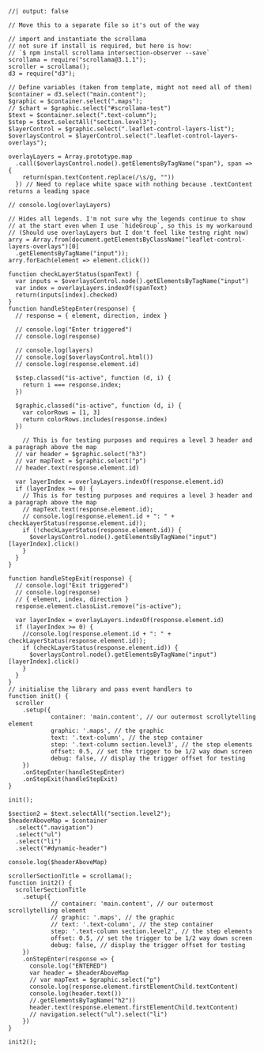 
```ojs
//| output: false

// Move this to a separate file so it's out of the way

// import and instantiate the scrollama
// not sure if install is required, but here is how:
// `$ npm install scrollama intersection-observer --save`
scrollama = require("scrollama@3.1.1");
scroller = scrollama();
d3 = require("d3");

// Define variables (taken from template, might not need all of them)
$container = d3.select("main.content");
$graphic = $container.select(".maps");
// $chart = $graphic.select("#scrollama-test")
$text = $container.select(".text-column");
$step = $text.selectAll("section.level3");
$layerControl = $graphic.select(".leaflet-control-layers-list");
$overlaysControl = $layerControl.select(".leaflet-control-layers-overlays");

overlayLayers = Array.prototype.map
  .call($overlaysControl.node().getElementsByTagName("span"), span => {
    return(span.textContent.replace(/\s/g, ""))
  }) // Need to replace white space with nothing because .textContent returns a leading space

// console.log(overlayLayers)

// Hides all legends. I'm not sure why the legends continue to show
// at the start even when I use `hideGroup`, so this is my workaround
// (Should use overlayLayers but I don't feel like testng right now)
arry = Array.from(document.getElementsByClassName("leaflet-control-layers-overlays")[0]
  .getElementsByTagName("input"));
arry.forEach(element => element.click())

function checkLayerStatus(spanText) {
  var inputs = $overlaysControl.node().getElementsByTagName("input")
  var index = overlayLayers.indexOf(spanText)
  return(inputs[index].checked)
}
function handleStepEnter(response) {
  // response = { element, direction, index }

  // console.log("Enter triggered")
  // console.log(response)

  // console.log(layers)
  // console.log($overlaysControl.html())
  // console.log(response.element.id)

  $step.classed("is-active", function (d, i) {
    return i === response.index;
  })
  
  $graphic.classed("is-active", function (d, i) {
    var colorRows = [1, 3]
    return colorRows.includes(response.index)
  })
  
    // This is for testing purposes and requires a level 3 header and a paragraph above the map
  // var header = $graphic.select("h3")
  // var mapText = $graphic.select("p")
  // header.text(response.element.id)
  
  var layerIndex = overlayLayers.indexOf(response.element.id)
  if (layerIndex >= 0) {
    // This is for testing purposes and requires a level 3 header and a paragraph above the map
    // mapText.text(response.element.id);
    // console.log(response.element.id + ": " + checkLayerStatus(response.element.id));
    if (!checkLayerStatus(response.element.id)) {
      $overlaysControl.node().getElementsByTagName("input")[layerIndex].click()
    }
  }
}

function handleStepExit(response) {
  // console.log("Exit triggered")
  // console.log(response)
  // { element, index, direction }
  response.element.classList.remove("is-active");
  
  var layerIndex = overlayLayers.indexOf(response.element.id)
  if (layerIndex >= 0) {
    //console.log(response.element.id + ": " + checkLayerStatus(response.element.id));
    if (checkLayerStatus(response.element.id)) {
      $overlaysControl.node().getElementsByTagName("input")[layerIndex].click()
    }
  }
}
// initialise the library and pass event handlers to 
function init() {
  scroller
    .setup({
			container: 'main.content', // our outermost scrollytelling element
			graphic: '.maps', // the graphic
			text: '.text-column', // the step container
			step: '.text-column section.level3', // the step elements
			offset: 0.5, // set the trigger to be 1/2 way down screen
			debug: false, // display the trigger offset for testing
    })
    .onStepEnter(handleStepEnter)
    .onStepExit(handleStepExit)
}

init();
```


```ojs
$section2 = $text.selectAll("section.level2");
$headerAboveMap = $container
  .select(".navigation")
  .select("ul")
  .select("li")
  .select("#dynamic-header")

console.log($headerAboveMap)

scrollerSectionTitle = scrollama();
function init2() {
  scrollerSectionTitle
    .setup({
			// container: 'main.content', // our outermost scrollytelling element
			// graphic: '.maps', // the graphic
			// text: '.text-column', // the step container
			step: '.text-column section.level2', // the step elements
			offset: 0.5, // set the trigger to be 1/2 way down screen
			debug: false, // display the trigger offset for testing
    })
    .onStepEnter(response => {
      console.log("ENTERED")
      var header = $headerAboveMap
      // var mapText = $graphic.select("p")
      console.log(response.element.firstElementChild.textContent)
      console.log(header.text())
      //.getElementsByTagName("h2"))
      header.text(response.element.firstElementChild.textContent)
      // navigation.select("ul").select("li")
    })
}

init2();
```